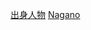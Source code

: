 {{Catnav|頁面分類|人物|各國人物|日本人|各都道府縣人物}}
{{日本行政區劃分類導航|出身人物}}
{{Commonscat|People of Nagano prefecture}}

[[Category:長野縣|出身人物]]
[[Category:日本各都道府縣人物|Nagano]]